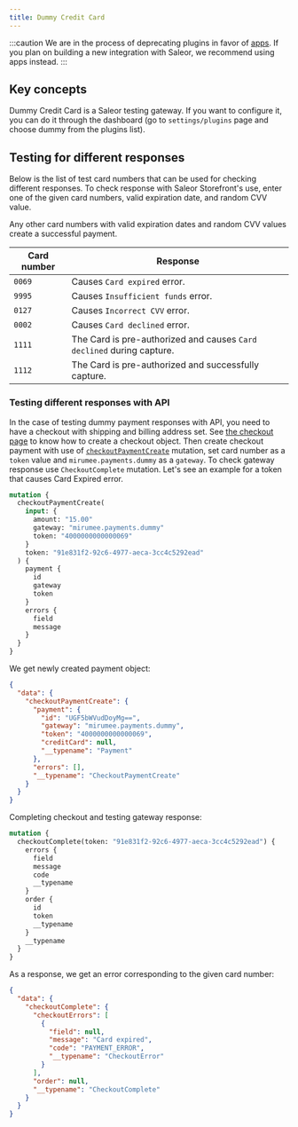 ```yaml
---
title: Dummy Credit Card
---
```


:::caution
We are in the process of deprecating plugins in favor of [apps](developer/extending/apps/overview.mdx). If you plan on building a new integration with Saleor, we recommend using apps instead.
:::

## Key concepts

Dummy Credit Card is a Saleor testing gateway. If you want to configure it, you can do it
through the dashboard (go to `settings/plugins` page and choose dummy from the plugins list).

## Testing for different responses

Below is the list of test card numbers that can be used for checking different responses. To check response with Saleor Storefront's use, enter one of the given card numbers, valid expiration date, and random CVV value.

Any other card numbers with valid expiration dates and random CVV values create a successful payment.

| Card number | Response                                                              |
| ----------- | --------------------------------------------------------------------- |
| `0069`      | Causes `Card expired` error.                                          |
| `9995`      | Causes `Insufficient funds` error.                                    |
| `0127`      | Causes `Incorrect CVV` error.                                         |
| `0002`      | Causes `Card declined` error.                                         |
| `1111`      | The Card is pre-authorized and causes `Card declined` during capture. |
| `1112`      | The Card is pre-authorized and successfully capture.                  |

### Testing different responses with API

In the case of testing dummy payment responses with API, you need to have a checkout with shipping and billing address set. See [the checkout page](developer/checkout/overview.mdx)
to know how to create a checkout object.
Then create checkout payment with use of [`checkoutPaymentCreate`](api-reference/checkout/mutations/checkout-payment-create.mdx) mutation,
set card number as a `token` value and `mirumee.payments.dummy` as a `gateway`.
To check gateway response use `CheckoutComplete` mutation.
Let's see an example for a token that causes Card Expired error.

```graphql {2-9}
mutation {
  checkoutPaymentCreate(
    input: {
      amount: "15.00"
      gateway: "mirumee.payments.dummy"
      token: "4000000000000069"
    }
    token: "91e831f2-92c6-4977-aeca-3cc4c5292ead"
  ) {
    payment {
      id
      gateway
      token
    }
    errors {
      field
      message
    }
  }
}
```

We get newly created payment object:

```json
{
  "data": {
    "checkoutPaymentCreate": {
      "payment": {
        "id": "UGF5bWVudDoyMg==",
        "gateway": "mirumee.payments.dummy",
        "token": "4000000000000069",
        "creditCard": null,
        "__typename": "Payment"
      },
      "errors": [],
      "__typename": "CheckoutPaymentCreate"
    }
  }
}
```

Completing checkout and testing gateway response:

```graphql {2-4}
mutation {
  checkoutComplete(token: "91e831f2-92c6-4977-aeca-3cc4c5292ead") {
    errors {
      field
      message
      code
      __typename
    }
    order {
      id
      token
      __typename
    }
    __typename
  }
}
```

As a response, we get an error corresponding to the given card number:

```json {7-8}
{
  "data": {
    "checkoutComplete": {
      "checkoutErrors": [
        {
          "field": null,
          "message": "Card expired",
          "code": "PAYMENT_ERROR",
          "__typename": "CheckoutError"
        }
      ],
      "order": null,
      "__typename": "CheckoutComplete"
    }
  }
}
```
